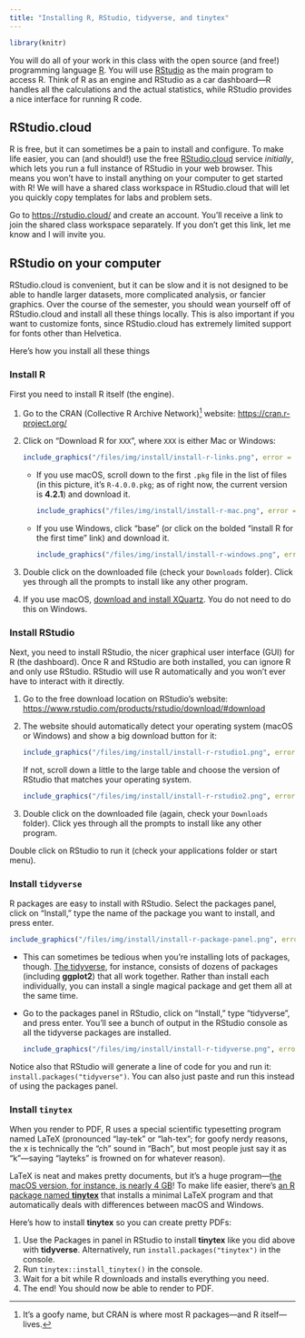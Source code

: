 ```yaml
---
title: "Installing R, RStudio, tidyverse, and tinytex"
---
```


```r
library(knitr)
```

You will do all of your work in this class with the open source (and free!) programming language [R](https://cran.r-project.org/). You will use [RStudio](https://www.rstudio.com/) as the main program to access R. Think of R as an engine and RStudio as a car dashboard—R handles all the calculations and the actual statistics, while RStudio provides a nice interface for running R code.


## RStudio.cloud

R is free, but it can sometimes be a pain to install and configure. To make life easier, you can (and should!) use the free [RStudio.cloud](http://rstudio.cloud/) service *initially*, which lets you run a full instance of RStudio in your web browser. This means you won't have to install anything on your computer to get started with R! We will have a shared class workspace in RStudio.cloud that will let you quickly copy templates for labs and problem sets.

Go to <https://rstudio.cloud/> and create an account. You'll receive a link to join the shared class workspace separately. If you don't get this link, let me know and I will invite you.


## RStudio on your computer

RStudio.cloud is convenient, but it can be slow and it is not designed to be able to handle larger datasets, more complicated analysis, or fancier graphics. Over the course of the semester, you should wean yourself off of RStudio.cloud and install all these things locally. This is also important if you want to customize fonts, since RStudio.cloud has extremely limited support for fonts other than Helvetica. 

Here's how you install all these things

### Install R

First you need to install R itself (the engine).

1. Go to the CRAN (Collective R Archive Network)[^cran] website: <https://cran.r-project.org/>

2. Click on "Download R for `XXX`", where `XXX` is either Mac or Windows:

   ```r
   include_graphics("/files/img/install/install-r-links.png", error = FALSE)
   ```

   - If you use macOS, scroll down to the first `.pkg` file in the list of files (in this picture, it's `R-4.0.0.pkg`; as of right now, the current version is **4.2.1**) and download it.
    
     ```r
     include_graphics("/files/img/install/install-r-mac.png", error = FALSE)
     ```
    
   - If you use Windows, click "base" (or click on the bolded "install R for the first time" link) and download it. 
    
     ```r
     include_graphics("/files/img/install/install-r-windows.png", error = FALSE)
     ```

3. Double click on the downloaded file (check your `Downloads` folder). Click yes through all the prompts to install like any other program.

4. If you use macOS, [download and install XQuartz](https://www.xquartz.org/). You do not need to do this on Windows.

[^cran]: It's a goofy name, but CRAN is where most R packages—and R itself—lives.


### Install RStudio

Next, you need to install RStudio, the nicer graphical user interface (GUI) for R (the dashboard). Once R and RStudio are both installed, you can ignore R and only use RStudio. RStudio will use R automatically and you won't ever have to interact with it directly.

1. Go to the free download location on RStudio's website: <https://www.rstudio.com/products/rstudio/download/#download>

2. The website should automatically detect your operating system (macOS or Windows) and show a big download button for it:

   ```r
   include_graphics("/files/img/install/install-r-rstudio1.png", error = FALSE)
   ```
    
   If not, scroll down a little to the large table and choose the version of RStudio that matches your operating system.

   ```r
   include_graphics("/files/img/install/install-r-rstudio2.png", error = FALSE)
   ```

3. Double click on the downloaded file (again, check your `Downloads` folder). Click yes through all the prompts to install like any other program.

Double click on RStudio to run it (check your applications folder or start menu).


### Install `tidyverse`

R packages are easy to install with RStudio. Select the packages panel, click on "Install," type the name of the package you want to install, and press enter.

```r
include_graphics("/files/img/install/install-r-package-panel.png", error = FALSE)
```

- This can sometimes be tedious when you're installing lots of packages, though. [The tidyverse](https://www.tidyverse.org/), for instance, consists of dozens of packages (including **ggplot2**) that all work together. Rather than install each individually, you can install a single magical package and get them all at the same time.

- Go to the packages panel in RStudio, click on "Install," type "tidyverse", and press enter. You'll see a bunch of output in the RStudio console as all the tidyverse packages are installed.

  ```r
  include_graphics("/files/img/install/install-r-tidyverse.png", error = FALSE)
  ```

Notice also that RStudio will generate a line of code for you and run it: `install.packages("tidyverse")`. You can also just paste and run this instead of using the packages panel.


### Install `tinytex`

When you render to PDF, R uses a special scientific typesetting program named LaTeX (pronounced "lay-tek" or "lah-tex"; for goofy nerdy reasons, the x is technically the "ch" sound in "Bach", but most people just say it as "k"—saying "layteks" is frowned on for whatever reason).

LaTeX is neat and makes pretty documents, but it's a huge program—[the macOS version, for instance, is nearly 4 GB](https://tug.org/mactex/mactex-download.html)! To make life easier, there's [an R package named **tinytex**](https://yihui.org/tinytex/) that installs a minimal LaTeX program and that automatically deals with differences between macOS and Windows.

Here's how to install **tinytex** so you can create pretty PDFs:

1. Use the Packages in panel in RStudio to install **tinytex** like you did above with **tidyverse**. Alternatively, run `install.packages("tinytex")` in the console.
2. Run `tinytex::install_tinytex()` in the console.
3. Wait for a bit while R downloads and installs everything you need.
4. The end! You should now be able to render to PDF.

